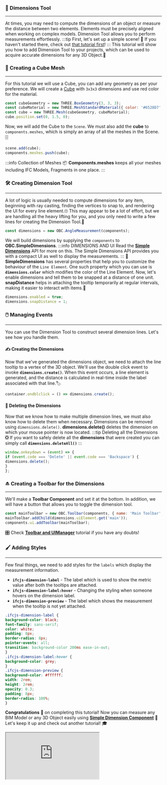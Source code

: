### 📏 Dimensions Tool
---
At times, you may need to compute the dimensions of an object or measure the distance between two elements.
Elements must be precisely aligned when working on complex models.
Dimension Tool allows you to perform measurements effortlessly.
:::tip First, let's set up a simple scene!
👀 If you haven't started there, check out [that tutorial first](SimpleScene.mdx)!
:::
This tutorial will show you how to add Dimension Tool to your projects,
which can be used to acquire accurate dimensions for any 3D Object.🔭
### 🎲 Creating a Cube Mesh
---
For this tutorial we will use a Cube, you can add any geometry as per your preference.
We will create a [Cube](https://threejs.org/docs/index.html?q=box#api/en/geometries/BoxGeometry)
with `3x3x3` dimensions and use red color for the material.

```js
const cubeGeometry = new THREE.BoxGeometry(3, 3, 3);
const cubeMaterial = new THREE.MeshStandardMaterial({ color: '#6528D7' });
const cube = new THREE.Mesh(cubeGeometry, cubeMaterial);
cube.position.set(0, 1.5, 0);
```
Now, we will add the Cube to the `Scene`. We must also add the **cube** to `components.meshes`,
which is simply an array of all the meshes in the Scene.🗄️

```js
scene.add(cube);
components.meshes.push(cube);
```
:::info Collection of Meshes
📦 **Components.meshes** keeps all your meshes including IFC Models, Fragments in
one place.
:::
### 🛠️ Creating Dimension Tool
---
A lot of logic is usually needed to compute dimensions for any item, beginning with ray casting,
finding the vertices to snap to, and rendering the UI for every line element.🙄
This may appear to be a lot of effort, but we are handling all the heavy lifting for you,
and you only need to write a few lines for creating the Dimension Tool.💪

```js
const dimensions = new OBC.AngleMeasurement(components);
```
We will build dimensions by supplying the `components` to **OBC.SimpleDimensions**.
:::info DIMENSIONS AND UI
Read the **[Simple Dimensions](../api/classes/components.SimpleDimensions)** API for more on this.
The Simple Dimensions API provides you with a compact UI as well to display the measurements.
:::
🎨 **SimpleDimensions** has several properties that help you to customize the behaviour of the `Line Element`.
One such property which you can use is **`dimensions.color`** which modifies the color of the Line Element.
Now, let's enable dimensions and tell them to be snapped at a distance of one unit.
**snapDistance** helps in attaching the tooltip temporarily at regular intervals,
making it easier to interact with items.📍

```js
dimensions.enabled = true;
dimensions.snapDistance = 1;
```
### 🖱️ Managing Events
---
You can use the Dimension Tool to construct several dimension lines. Let's see how you handle them.
#### ✍️ Creating the Dimensions
Now that we've generated the dimensions object, we need to attach the line tooltip to a vertex of the 3D object.
We'll use the double click event to invoke **`dimensions.create()`**.
When this event occurs, a line element is generated,
and the distance is calculated in real-time inside the label associated with that line.🏷️

```js
container.ondblclick = () => dimensions.create();
```
#### 🧹 Deleting the Dimensions
Now that we know how to make multiple dimension lines, we must also know how to delete them when necessary.
Dimensions can be removed using `dimensions.delete()`.
**dimensions.delete()** deletes the dimension on which your mouse pointer is now located.
:::tip Deleting all the Dimensions
❎ If you want to safely delete all the **dimensions** that were created you can simply call
**`dimensions.deleteAll()`**
:::

```js
window.onkeydown = (event) => {
if (event.code === 'Delete' || event.code === 'Backspace') {
dimensions.delete();
}
};
```
### ⏏️ Creating a Toolbar for the Dimensions
---
We'll make a **Toolbar Component** and set it at the bottom.
In addition, we will have a button that allows you to toggle the dimension tool.

```js
const mainToolbar = new OBC.Toolbar(components, { name: 'Main Toolbar', position: 'bottom' });
mainToolbar.addChild(dimensions.uiElement.get('main'));
components.ui.addToolbar(mainToolbar);
```
🎛️ Check **[Toolbar and UIManager](./UIManager.mdx)** tutorial if you have any doubts!
### 🖌️ Adding Styles
---
Few final things, we need to add styles for the `labels` which display the measurement information.
- **`ifcjs-dimension-label`** - The label which is used to show the metric value after both the tooltips are attached.
- **`ifcjs-dimension-label:hover`** - Changing the styling when someone hovers on the dimension label.
- **`ifcjs-dimension-preview`** - The label which shows the measurement when the tooltip is not yet attached.
```css title="style"
.ifcjs-dimension-label {
background-color: black;
font-family: sans-serif;
color: white;
padding: 8px;
border-radius: 8px;
pointer-events: all;
transition: background-color 200ms ease-in-out;
}
.ifcjs-dimension-label:hover {
background-color: grey;
}
.ifcjs-dimension-preview {
background-color: #ffffff;
width: 2rem;
height: 2rem;
opacity: 0.3;
padding: 8px;
border-radius: 100%;
}
```
**Congratulations** 🎉 on completing this tutorial! Now you can measure any BIM Model or any 3D Object easily using
**[Simple Dimension Component](../api/classes/components.SimpleDimensions)** 📐
Let's keep it up and check out another tutorial! 🎓


  <iframe src="https://ifcjs.github.io/components/measurement/AngleMeasurement/index.html"></iframe>

  